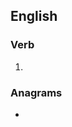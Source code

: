 ==English==

===Verb===
{{wikipedia|Chartering}}
{{head|en|verb form}}

# {{present participle of|en|charter|nocat=1}}

===Anagrams===
* {{anagrams|en|a=aceghinrrt|recharting}}